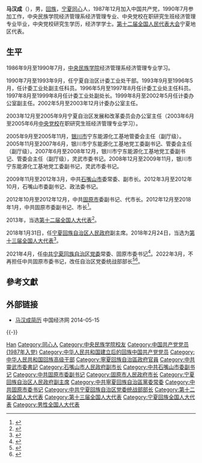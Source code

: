 '''马汉成'''（{{bd|1968年|1月||catIdx=Ma马}}），男，[[回族|回族]]，[[宁夏回族自治区|宁夏]][[同心县|同心]]人，1987年12月加入中国共产党，1990年7月参加工作，中央民族学院经济管理系经济管理专业、中央党校在职研究生班经济管理专业毕业，中央党校研究生学历，经济学学士。[[第十二届全国人民代表大会|第十二届全国人民代表大会]]宁夏地区代表。

== 生平 ==
1986年9月至1990年7月，[[中央民族大学|中央民族学院]]经济管理系经济管理专业学习。

1990年7月至1993年9月，任宁夏自治区计委工业处干部。1993年9月至1996年5月，任计委工业处副主任科员。1996年5月至1997年8月任计委工业处主任科员。1997年8月至1999年8月任计委工业处副处长。1999年8月至2002年5月任计委办公室副主任。2002年5月至2003年12月计委办公室主任。

2003年12月至2005年9月宁夏自治区发展和改革委员会办公室主任（2003年6月至2005年6月[[中共中央党校|中央党校]]在职研究生班经济管理专业学习）。

2005年9月至2005年11月，[[银川市|银川市]]宁东能源化工基地管委会主任（副厅级）。2005年11月至2007年6月，银川市宁东能源化工基地党工委副书记、管委会主任（副厅级）。2007年6月至2008年12月，银川市宁东能源化工基地党工委副书记、管委会主任（副厅级），灵武市委书记。2008年12月至2009年11月，银川市宁东能源化工基地党工委副书记，灵武市委书记。

2009年11月至2012年3月，中共[[石嘴山市|石嘴山市]]委常委、副市长。2012年3月至2012年10月，石嘴山市委副书记、政法委书记。

2012年10月至2012年12月，中共[[固原市|固原市]]委副书记、代市长。2012年12月至2018年1月，中共固原市委副书记、市长<ref>{{cite web|title=马汉成任固原市代市长 白尚成不再担任|url=http://district.ce.cn/newarea/sddy/201211/05/t20121105_23819116.shtml|accessdate=2014-06-28|publisher=中国经济网}}</ref>。

2013年，当选[[第十二届全国人民代表大会代表名单|第十二届全国人大代表]]<ref>{{cite news|title=全国人大代表信息-马汉成|url=http://210.82.31.1:8084/delegate/viewDelegate.action?dbid=122581|accessdate=2013-04-05|newspaper=全国人大网|archive-url=https://web.archive.org/web/20160306051520/http://www.npc.gov.cn/delegate/viewDelegate.action?dbid=122581|archive-date=2016-03-06|dead-url=yes}}</ref>。

2018年1月31日，任[[宁夏回族自治区人民政府|宁夏回族自治区人民政府]]副主席。2018年2月24日，当选为[[第十三届全国人民代表大会代表名单|第十三届全国人大代表]]<ref>{{Cite web|title=（受权发布）中华人民共和国第十三届全国人民代表大会代表名单-中新网|url=http://www.chinanews.com/gn/2018/02-25/8453959.shtml|accessdate=2021-02-13|work=中新网}}</ref>。

2021年4月，任[[中国共产党宁夏回族自治区委员会|中共宁夏回族自治区党委]]常委、固原市委书记<ref>{{cite web|title=马汉成任宁夏回族自治区党委常委、固原市委书记|url=https://www.thepaper.cn/newsDetail_forward_12194418|accessdate=2021-04-14|date=2021-04-14|website=澎湃新闻}}</ref>。2022年3月，不再担任中共固原市委书记，改任自治区党委统战部部长<ref>{{cite web|title=冼国义接替马汉成任固原市委书记 杨青龙任市委副书记、提名市长|url=http://district.ce.cn/newarea/sddy/202203/13/t20220313_37397391.shtml|accessdate=2022-03-13|website=中国经济网地方党政领导资料库|publisher=固原日报|archiveurl=https://web.archive.org/web/20220313102011/http://district.ce.cn/newarea/sddy/202203/13/t20220313_37397391.shtml|archivedate=2022-03-13}}</ref><ref>{{cite web|title=马汉成任宁夏回族自治区党委统战部部长 白尚成不再担任|url=http://district.ce.cn/newarea/sddy/202203/16/t20220316_37408036.shtml|accessdate=2022-06-30|website=中国经济网地方党政领导资料库|publisher=中国经济网综合}}</ref>。

== 參考文獻 ==
{{reflist}}

== 外部链接 ==
* [http://district.ce.cn/newarea/sddy/201211/05/t20121105_23819116.shtml  马汉成简历] 中国经济网 2014-05-15

{{-}}
{{start box}}
{{s-ppo|cpc}}
{{s-before|[[白尚成|白尚成]]}}
{{s-title|[[中国共产党宁夏回族自治区委员会|中国共产党宁夏回族自治区委员会]]统一战线工作部部长|2022年3月－}}
{{s-inc}}
{{s-before|[[张柱_(1968年)|张柱]]}}
{{s-title|[[中国共产党固原市委员会|中国共产党固原市委员会]]书记|2021年4月－2022年3月}}
{{s-after|[[冼国义|冼国义]]}}
{{s-gov|prc}}
{{s-before|[[白尚成|白尚成]]}}
{{s-title|[[固原市人民政府|固原市人民政府]]市长|2012年10月－2021年5月}}
{{s-after|[[冼国义|冼国义]]}}
{{end box}}

{{宁夏回族自治区领导人}}

{{Authority control}}

{{DEFAULTSORT:Ma马}}
[[Category:马姓|Han]]
[[Category:同心人|Category:同心人]]
[[Category:中央民族学院校友|Category:中央民族学院校友]]
[[Category:中国共产党党员_(1987年入党)|Category:中国共产党党员 (1987年入党)]]
[[Category:中华人民共和国建立后的回族中国共产党党员|Category:中华人民共和国建立后的回族中国共产党党员]]
[[Category:中华人民共和国回族高级干部|Category:中华人民共和国回族高级干部]]
[[Category:寧夏回族自治區政府官員|Category:寧夏回族自治區政府官員]]
[[Category:中共靈武市委書記|Category:中共靈武市委書記]]
[[Category:石嘴山市人民政府副市长|Category:石嘴山市人民政府副市长]]
[[Category:中共石嘴山市委副书记|Category:中共石嘴山市委副书记]]
[[Category:中共固原市委副书记|Category:中共固原市委副书记]]
[[Category:固原市人民政府市长|Category:固原市人民政府市长]]
[[Category:宁夏回族自治区人民政府副主席|Category:宁夏回族自治区人民政府副主席]]
[[Category:中共寧夏回族自治區黨委常委|Category:中共寧夏回族自治區黨委常委]]
[[Category:中共固原市委书记|Category:中共固原市委书记]]
[[Category:中共宁夏回族自治区党委统战部部长|Category:中共宁夏回族自治区党委统战部部长]]
[[Category:第十二届全国人大代表|Category:第十二届全国人大代表]]
[[Category:第十三届全国人大代表|Category:第十三届全国人大代表]]
[[Category:宁夏回族全国人大代表|Category:宁夏回族全国人大代表]]
[[Category:男性全国人大代表|Category:男性全国人大代表]]